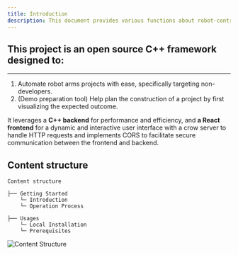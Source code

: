 ```yaml
---
title: Introduction
description: This document provides various functions about robot-controller.
---
```


## This project is an open source C++ framework designed to:

---

1. Automate robot arms projects with ease, specifically targeting non-developers.
2. (Demo preparation tool) Help plan the construction of a project by first visualizing the expected outcome.

It leverages a **C++ backend** for performance and efficiency, and **a React frontend** for a dynamic and interactive user interface
with a crow server to handle HTTP requests and implements CORS to facilitate secure communication
between the frontend and backend.

## Content structure

```plaintext
Content structure

├── Getting Started
    └─ Introduction
    └─ Operation Process

├── Usages
    └─ Local Installation
    └─ Prerequisites
```

![Content Structure](/content-structure.png)
